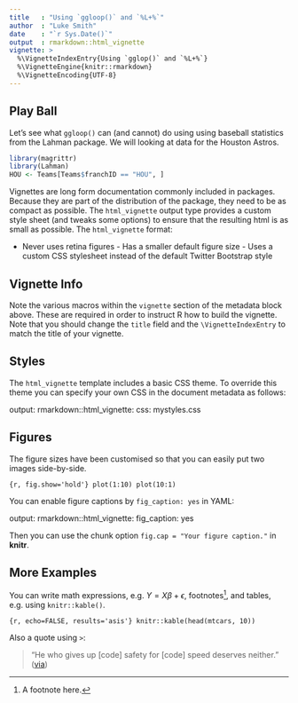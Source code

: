 ```yaml
--- 
title   : "Using `ggloop()` and `%L+%`" 
author  : "Luke Smith" 
date    : "`r Sys.Date()`" 
output  : rmarkdown::html_vignette 
vignette: > 
  %\VignetteIndexEntry{Using `gglop()` and `%L+%`} 
  %\VignetteEngine{knitr::rmarkdown} 
  %\VignetteEncoding{UTF-8}
---
```


## Play Ball

Let's see what `ggloop()` can (and cannot) do using using baseball statistics
from the Lahman package. We will looking at data for the Houston Astros.

```r
library(magrittr)
library(Lahman)
HOU <- Teams[Teams$franchID == "HOU", ]
```

Vignettes are long form documentation commonly included in packages. Because
they are part of the distribution of the package, they need to be as compact as
possible. The `html_vignette` output type provides a custom style sheet (and
tweaks some options) to ensure that the resulting html is as small as possible.
The `html_vignette` format:

- Never uses retina figures - Has a smaller default figure size - Uses a custom
CSS stylesheet instead of the default Twitter Bootstrap style

## Vignette Info

Note the various macros within the `vignette` section of the metadata block
above. These are required in order to instruct R how to build the vignette. Note
that you should change the `title` field and the `\VignetteIndexEntry` to match
the title of your vignette.

## Styles

The `html_vignette` template includes a basic CSS theme. To override this theme
you can specify your own CSS in the document metadata as follows:

output: rmarkdown::html_vignette: css: mystyles.css

## Figures

The figure sizes have been customised so that you can easily put two images
side-by-side.

```{r, fig.show='hold'} plot(1:10) plot(10:1) ```

You can enable figure captions by `fig_caption: yes` in YAML:

output: rmarkdown::html_vignette: fig_caption: yes

Then you can use the chunk option `fig.cap = "Your figure caption."` in
**knitr**.

## More Examples

You can write math expressions, e.g. $Y = X\beta + \epsilon$, footnotes^[A
footnote here.], and tables, e.g. using `knitr::kable()`.

```{r, echo=FALSE, results='asis'} knitr::kable(head(mtcars, 10)) ```

Also a quote using `>`:

> "He who gives up [code] safety for [code] speed deserves neither." 
([via](https://twitter.com/hadleywickham/status/504368538874703872))
